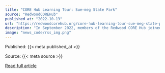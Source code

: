 ```yaml
---
title: "CORE Hub Learning Tour: Sue–meg State Park"
source: "RedwoodCOREHub"
published_at: "2022-10-13"
url: "https://redwoodcorehub.org/core-hub-learning-tour-sue-meg-state-park/?utm_source=rss&utm_medium=rss&utm_campaign=core-hub-learning-tour-sue-meg-state-park"
description: "In September 2022, members of the Redwood CORE Hub joined key community and philanthropic partners for a three day tour of the Pacific Redwoods Region to learn about the ecology, history, climate, and resilience of the area. The following is a recap of some of the highlights from the tour. Trinidad, CASpeakers: Victor Bjelajac, Superintendent, [&#8230;]"
image: "news_code/rss_img.png"
---
```



  Published: {{< meta published_at >}}
  

  Source: {{< meta source >}}
  

  [Read full article]({{< meta url >}})
  

